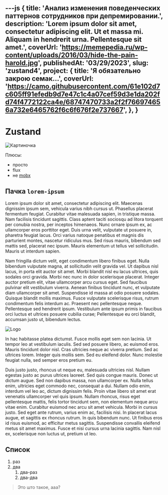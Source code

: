 ---js
{
    title: 'Анализ изменения поведенческих паттернов сотрудников при депремировании.',
    description: 'Lorem ipsum dolor sit amet, consectetur adipiscing elit. Ut et massa mi. Aliquam in hendrerit urna. Pellentesque sit amet.',
    coverUrl: 'https://memepedia.ru/wp-content/uploads/2016/03/hide-the-pain-harold.jpg',
    publishedAt: '03/29/2023',
    slug: 'zustand4',
    project: {
        title: 'Я обязательно закрою семак...',
        coverUrl: 'https://camo.githubusercontent.com/61e102d7c605ff91efedb9d7e47c1c4a07cef59d3e1da202fd74f4772122ca4e/68747470733a2f2f766974656a732e6465762f6c6f676f2e737667',
    },
}
---

# Zustand

![Картиночка](https://raw.githubusercontent.com/pmndrs/zustand/main/bear.jpg)

Плюсы:
- просто
- flux
- не [mobx](https://mobx.js.org/README.html)

## Пачка `lorem-ipsum`

Lorem ipsum dolor sit amet, consectetur adipiscing elit. Maecenas dignissim ipsum sem, vehicula varius nibh cursus ut. Phasellus placerat fermentum feugiat. Curabitur vitae malesuada sapien, in tristique massa. Nam facilisis tincidunt sagittis. Class aptent taciti sociosqu ad litora torquent per conubia nostra, per inceptos himenaeos. Nunc ornare ipsum ex, ac ullamcorper eros porttitor eget. Duis urna velit, vulputate ut posuere in, pharetra feugiat lacus. Orci varius natoque penatibus et magnis dis parturient montes, nascetur ridiculus mus. Sed risus mauris, bibendum sed mattis sed, placerat nec ipsum. Mauris elementum ut tellus vel sollicitudin. Mauris ut interdum sapien.

Nam fringilla dictum velit, eget condimentum libero finibus eget. Nulla bibendum vulputate magna, at sollicitudin velit gravida vel. Ut dapibus nisl lacus, in porta elit auctor sit amet. Morbi blandit nisl eu lacus ultrices, quis sodales orci gravida. Morbi nec nunc in dolor scelerisque placerat. Integer auctor pretium elit, vitae ullamcorper arcu cursus eget. Sed faucibus pulvinar elit vestibulum viverra. Aenean finibus tincidunt nunc, et vulputate diam ullamcorper sit amet. Suspendisse id massa at odio posuere sodales. Quisque blandit mollis maximus. Fusce vulputate scelerisque risus, rutrum condimentum felis interdum ac. Praesent nec pellentesque neque. Pellentesque sed hendrerit ipsum. Vestibulum ante ipsum primis in faucibus orci luctus et ultrices posuere cubilia curae; Pellentesque eu orci blandit, accumsan justo ut, bibendum lectus.

![Logo](./images/logo.svg)

In hac habitasse platea dictumst. Fusce mollis eget sem non lacinia. Ut tempor leo at vestibulum iaculis. Sed sed posuere libero, ac euismod eros. Mauris tincidunt dolor nisl. Cras ultricies neque ac viverra pretium. Sed ac ultrices lorem. Integer quis mollis sem. Sed eu eleifend dolor. Nunc molestie feugiat nulla, sed semper eros pretium eu.

Duis justo justo, rhoncus ut neque eu, malesuada ultricies nisl. Nullam egestas justo ac purus ultrices laoreet. Sed quis congue mauris. Donec ut dictum augue. Sed non dapibus massa, non ullamcorper ex. Nulla tellus enim, ultricies eget commodo nec, consequat a dui. Nullam odio enim, interdum vel leo ac, dictum dignissim felis.
Proin vitae libero sit amet erat venenatis ullamcorper vel quis ipsum. Nullam rhoncus, risus eget pellentesque mattis, felis tortor tincidunt sem, non elementum neque arcu vitae enim. Curabitur euismod nec arcu sit amet vehicula. Morbi in cursus justo. Sed eget ante rutrum, varius enim ac, facilisis nisi. In placerat lacus augue, et sagittis ex rhoncus rutrum. In quis bibendum nunc. Ut finibus eros id risus euismod, ac efficitur metus sagittis. Suspendisse convallis eleifend metus sit amet maximus. Fusce et nisi cursus urna lacinia sagittis. Nam nisl ex, scelerisque non luctus ut, pretium ut leo.

## Список
1. раз
2. два
    1. два-раз
    2. два-два

> Это што такое, ааа?